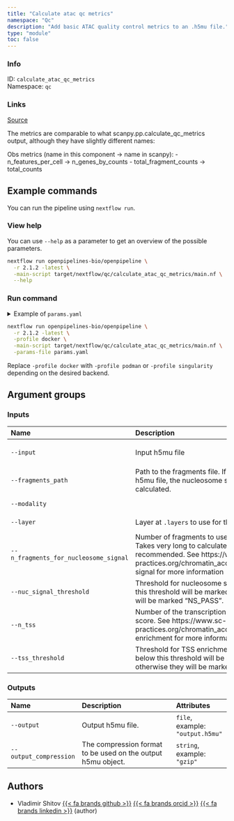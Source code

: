 ```yaml
---
title: "Calculate atac qc metrics"
namespace: "Qc"
description: "Add basic ATAC quality control metrics to an .h5mu file."
type: "module"
toc: false
---
```


::: {.column-margin}

### Info

ID: `calculate_atac_qc_metrics`  
Namespace: `qc`

### Links
[Source](https://github.com/openpipelines-bio/openpipeline/blob/2.1.2/src/qc/calculate_atac_qc_metrics/config.vsh.yaml){.btn-action .btn-sm .btn-info .btn role="button"}

:::

The metrics are comparable to what scanpy.pp.calculate_qc_metrics output,
although they have slightly different names:

Obs metrics (name in this component -> name in scanpy):
  - n_features_per_cell -> n_genes_by_counts
  - total_fragment_counts -> total_counts
    


## Example commands

You can run the pipeline using `nextflow run`.

### View help

You can use `--help` as a parameter to get an overview of the possible parameters.

```bash
nextflow run openpipelines-bio/openpipeline \
  -r 2.1.2 -latest \
  -main-script target/nextflow/qc/calculate_atac_qc_metrics/main.nf \
  --help
```

### Run command

<details>
<summary>Example of `params.yaml`</summary>
```yaml
# Inputs
input: # please fill in - example: "input.h5mu"
# fragments_path: "fragments.tsv.gz"
modality: "atac"
# layer: "raw_counts"
n_fragments_for_nucleosome_signal: 100000
nuc_signal_threshold: 2.0
n_tss: 3000
tss_threshold: 1.5

# Outputs
# output: "$id.$key.output.h5mu"
# output_compression: "gzip"

# Nextflow input-output arguments
publish_dir: # please fill in - example: "output/"
# param_list: "my_params.yaml"

# Arguments
```
</details>

```bash
nextflow run openpipelines-bio/openpipeline \
  -r 2.1.2 -latest \
  -profile docker \
  -main-script target/nextflow/qc/calculate_atac_qc_metrics/main.nf \
  -params-file params.yaml
```

:::{.callout-note}
Replace `-profile docker` with `-profile podman` or `-profile singularity` depending on the desired backend.
:::

## Argument groups

### Inputs

|Name                                  |Description                                                                                                                                                                                                                                                                           |Attributes                                |
|:----------|:--------------------------------------------------|:--------------------|
|`--input`                             |Input h5mu file                                                                                                                                                                                                                                                                       |`file`, required, example: `"input.h5mu"` |
|`--fragments_path`                    |Path to the fragments file. If not provided and not present in the input h5mu file, the nucleosome signal and TSS enrichment score will not be calculated.                                                                                                                            |`file`, example: `"fragments.tsv.gz"`     |
|`--modality`                          |                                                                                                                                                                                                                                                                                      |`string`, default: `"atac"`               |
|`--layer`                             |Layer at `.layers` to use for the calculation. If not provided, `.X` is used.                                                                                                                                                                                                         |`string`, example: `"raw_counts"`         |
|`--n_fragments_for_nucleosome_signal` |Number of fragments to use per cell for nucleosome signal calculation. Takes very long to calculate, for a test run lower value (e.g. 10e3) is recommended. See https://www.sc-best-practices.org/chromatin_accessibility/quality_control.html#nucleosome-signal for more information |`integer`, default: `100000`              |
|`--nuc_signal_threshold`              |Threshold for nucleosome signal. Cells with nucleosome signal above this threshold will be marked as low quality ("NS_FAIL"), otherwise they will be marked "NS_PASS".                                                                                                                |`double`, default: `2`                    |
|`--n_tss`                             |Number of the transcription start sites to calculate TSS enrichment score. See https://www.sc-best-practices.org/chromatin_accessibility/quality_control.html#tss-enrichment for more information                                                                                     |`integer`, default: `3000`                |
|`--tss_threshold`                     |Threshold for TSS enrichment score. Cells with TSS enrichment score below this threshold will be marked as low quality ("TSS_FAIL") otherwise they will be marked as "TSS_PASS".                                                                                                      |`double`, default: `1.5`                  |


### Outputs

|Name                   |Description                                                  |Attributes                       |
|:----------|:--------------------------------------------------|:--------------------|
|`--output`             |Output h5mu file.                                            |`file`, example: `"output.h5mu"` |
|`--output_compression` |The compression format to be used on the output h5mu object. |`string`, example: `"gzip"`      |

## Authors


  * Vladimir Shitov [{{< fa brands github >}}](https://github.com/vladimirshitov) [{{< fa brands orcid >}}](https://orcid.org/0000-0002-1960-8812) [{{< fa brands linkedin >}}](https://linkedin.com/in/vladimir-shitov-9a659513b) (author)

